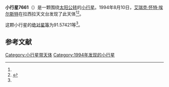{{Infobox planet
| bgcolour = #FFFFC0
| name = 7661 Reincken
| symbol = 
| image = 
| caption = 
| discovery = yes
| discovery_ref = 
| discoverer = [[艾瑞克·怀特·埃尔斯特|艾瑞克·怀特·埃尔斯特]]
| discovery_site = [[拉西拉天文台|拉西拉天文台]] 
| discovered = 1994年8月10日
| designations = yes
| mp_name = 
| named_after = 
| alt_names = 1994 PK38/ 1979 OV2 / 1997 ED26
| mp_category = [[主带小行星|主带小行星]]
| orbit_ref = <ref name="a">[http://ssd.jpl.nasa.gov/sbdb.cgi?sstr=7661 7661 Reincken] {{Wayback|url=http://ssd.jpl.nasa.gov/sbdb.cgi?sstr=7661 |date=20201124025056 }}，小行星數據庫瀏覽器（JPL Small-Body Database Browser）－[[美国国家航空航天局|美国国家航空航天局]]喷气推进实验室</ref>
| epoch = 2456400.5 (2013年4月18日更新)
| aphelion = {{convert|2.9244636|AU|km|3|abbr=on|lk=out}}
| perihelion = {{convert|2.8345158|AU|km|3|abbr=on}}
| semimajor = {{convert|2.8794897|AU|km|3|abbr=on}}
| eccentricity = 0.0156187
| period = 1784.726666 [[日|日]]<br />4.89[[儒略年|儒略年]]
| avg_speed = 
| inclination = 2.46975
| asc_node = 154.17113
| mean_anomaly = 
| arg_peri = 91.57421
| satellites = 
| physical_characteristics = yes
| dimensions = 
| mass = 
| density = 
| surface_grav = 
| escape_velocity = 
| sidereal_day = 
| axial_tilt = 
| pole_ecliptic_lat = 
| pole_ecliptic_lon = 
| albedo = 
| temperatures= 
| temp_name1 = 
| mean_temp_1 = 
| max_temp_1 = 
| temp_name2 = 
| max_temp_2 = 
| spectral_type = 
| abs_magnitude = 91.57421
}}

'''小行星7661'''（{{lang-en|7661 Reincken}}）是一颗围绕[[太阳|太阳]][[公转|公转]]的[[小行星|小行星]]。1994年8月10日，[[艾瑞克·怀特·埃尔斯特|艾瑞克·怀特·埃尔斯特]]在拉西拉天文台发现了此天体<ref name="a" /><ref>{{cite news|title=小行星列表|url=http://cfa-www.harvard.edu/iau/lists/NumberedMPs.txt|accessdate=2013-07-08|newspaper=哈佛大学|archive-date=2008-05-17|archive-url=https://web.archive.org/web/20080517010638/http://cfa-www.harvard.edu/iau/lists/NumberedMPs.txt|dead-url=no}}</ref>。

这颗小行星的[[绝对星等|绝对星等]]为91.57421等<ref name="a" />。

==参考文献==
{{reflist}}
{{Minor Planet Number|[[小行星7660|小行星7660]]|[[小行星7662|小行星7662]]}}

{{小天体}}

[[Category:小行星带天体|Category:小行星带天体]]
[[Category:1994年发现的小行星|Category:1994年发现的小行星]]

{{asteroid-stub}}